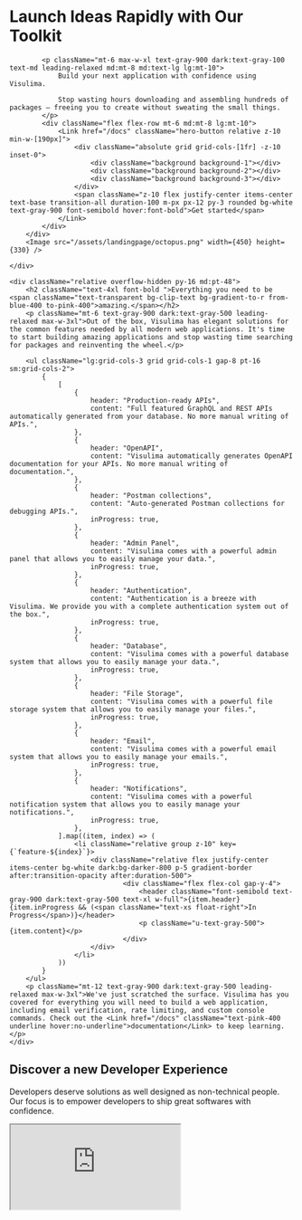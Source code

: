 

<div className="max-w-[90rem] mx-auto min-h-[calc(100vh-var(--nextra-navbar-height))] pl-[max(env(safe-area-inset-left),2rem)] pr-[max(env(safe-area-inset-right),2rem)] bg-white dark:bg-darker-800">
    <div className="mt-[16vmin] relative sm:text-center md:text-left flex">
        <div>
            <h1 className="max-w-3xl text-5xl font-semibold md:text-6xl lg:text-7xl text-gray-900 dark:text-white">
                Launch Ideas Rapidly with Our <WordChanger words={["Missing", "Intuitive"]} /> <span className="bg-clip-text text-transparent bg-gradient-to-r from-orange-500 to-pink-500">Toolkit</span>
            </h1>

            <p className="mt-6 max-w-xl text-gray-900 dark:text-gray-100 text-md leading-relaxed md:mt-8 md:text-lg lg:mt-10">
                Build your next application with confidence using Visulima.

                Stop wasting hours downloading and assembling hundreds of packages — freeing you to create without sweating the small things.
            </p>
            <div className="flex flex-row mt-6 md:mt-8 lg:mt-10">
                <Link href="/docs" className="hero-button relative z-10 min-w-[190px]">
                    <div className="absolute grid grid-cols-[1fr] -z-10 inset-0">
                        <div className="background background-1"></div>
                        <div className="background background-2"></div>
                        <div className="background background-3"></div>
                    </div>
                    <span className="z-10 flex justify-center items-center text-base transition-all duration-100 m-px px-12 py-3 rounded bg-white text-gray-900 font-semibold hover:font-bold">Get started</span>
                </Link>
            </div>
        </div>
        <Image src="/assets/landingpage/octopus.png" width={450} height={330} />

    </div>

    <div className="relative overflow-hidden py-16 md:pt-48">
        <h2 className="text-4xl font-bold ">Everything you need to be <span className="text-transparent bg-clip-text bg-gradient-to-r from-blue-400 to-pink-400">amazing.</span></h2>
        <p className="mt-6 text-gray-900 dark:text-gray-500 leading-relaxed max-w-3xl">Out of the box, Visulima has elegant solutions for the common features needed by all modern web applications. It's time to start building amazing applications and stop wasting time searching for packages and reinventing the wheel.</p>

        <ul className="lg:grid-cols-3 grid grid-cols-1 gap-8 pt-16 sm:grid-cols-2">
            {
                [
                    {
                        header: "Production-ready APIs",
                        content: "Full featured GraphQL and REST APIs automatically generated from your database. No more manual writing of APIs.",
                    },
                    {
                        header: "OpenAPI",
                        content: "Visulima automatically generates OpenAPI documentation for your APIs. No more manual writing of documentation.",
                    },
                    {
                        header: "Postman collections",
                        content: "Auto-generated Postman collections for debugging APIs.",
                        inProgress: true,
                    },
                    {
                        header: "Admin Panel",
                        content: "Visulima comes with a powerful admin panel that allows you to easily manage your data.",
                        inProgress: true,
                    },
                    {
                        header: "Authentication",
                        content: "Authentication is a breeze with Visulima. We provide you with a complete authentication system out of the box.",
                        inProgress: true,
                    },
                    {
                        header: "Database",
                        content: "Visulima comes with a powerful database system that allows you to easily manage your data.",
                        inProgress: true,
                    },
                    {
                        header: "File Storage",
                        content: "Visulima comes with a powerful file storage system that allows you to easily manage your files.",
                        inProgress: true,
                    },
                    {
                        header: "Email",
                        content: "Visulima comes with a powerful email system that allows you to easily manage your emails.",
                        inProgress: true,
                    },
                    {
                        header: "Notifications",
                        content: "Visulima comes with a powerful notification system that allows you to easily manage your notifications.",
                        inProgress: true,
                    },
                ].map((item, index) => (
                    <li className="relative group z-10" key={`feature-${index}`}>
                        <div className="relative flex justify-center items-center bg-white dark:bg-darker-800 p-5 gradient-border after:transition-opacity after:duration-500">
                                <div className="flex flex-col gap-y-4">
                                    <header className="font-semibold text-gray-900 dark:text-gray-500 text-xl w-full">{item.header} {item.inProgress && (<span className="text-xs float-right">In Progress</span>)}</header>
                                    <p className="u-text-gray-500">{item.content}</p>
                                </div>
                        </div>
                    </li>
                ))
            }
        </ul>
        <p className="mt-12 text-gray-900 dark:text-gray-500 leading-relaxed max-w-3xl">We've just scratched the surface. Visulima has you covered for everything you will need to build a web application, including email verification, rate limiting, and custom console commands. Check out the <Link href="/docs" className="text-pink-400 underline hover:no-underline">documentation</Link> to keep learning.</p>
    </div>

</div>

<div className="relative overflow-hidden py-16 md:mt-48 pt-36 bg-darker-800 w-[98%] mx-auto rounded-2xl p-5">
    <div className="max-w-[90rem] mx-auto pl-[max(env(safe-area-inset-left),2rem)] pr-[max(env(safe-area-inset-right),2rem)]">
        <h2 className="text-4xl font-bold text-white">Discover a new <span className="text-transparent bg-clip-text bg-gradient-to-r from-green-400 to-teal-400">Developer Experience</span></h2>
        <p className="mt-6 text-white leading-relaxed max-w-3xl">Developers deserve solutions as well designed as non-technical people. Our focus is to empower developers to ship great softwares with confidence.</p>
        <div className="rounded-md overflow-hidden mt-12">
            <iframe src="https://stackblitz.com/edit/visulima-starters-1c9ewu?ctl=1&embed=1&file=index.ts&theme=dark&view=editor" className="w-full aspect-video !p-0" />
        </div>
    </div>
</div>

<div className="max-w-[90rem] mx-auto pl-[max(env(safe-area-inset-left),2rem)] pr-[max(env(safe-area-inset-right),2rem)] bg-white dark:bg-darker-800">
    <div className="relative overflow-hidden py-16 md:pt-48">
        <h2 className="text-4xl font-bold ">Visulima is <span className="text-transparent bg-clip-text bg-gradient-to-r from-red-400 to-orange-400">open source</span></h2>
        <p className="mt-6 text-gray-900 dark:text-gray-500 leading-relaxed max-w-3xl">Visulima is open source and free to use. We believe in the power of open source and the community. We are committed to building a community of developers that will help us build the best developer experience.</p>

        <div className="flex items-center justify-center">
            <Link href="https://github.com/visulima/visulima/discussions" className="relative z-10 min-w-[190px] mt-12 bg-black border border-black rounded hover:bg-white group transition duration-300"><span className="px-12 py-3 block text-white group-hover:text-black">GitHub Discussions</span></Link>
        </div>
    </div>

    <div className="relative overflow-hidden py-16 md:py-48">
        <div className="text-center w-full mx-auto z-20">
            <h2 className="text-7xl font-bold">
                <span className="block">
                    Build outside the box
                </span>
                <span className="block text-transparent bg-clip-text bg-gradient-to-r from-blue-400 to-green-400">
                    with Visulima
                </span>
            </h2>
            <div className="flex items-center justify-center">
                <div className="flex flex-row mt-12">
                    <Link href="/docs" className="hero-button relative z-10 min-w-[190px]">
                        <div className="absolute grid grid-cols-[1fr] -z-10 inset-0">
                            <div className="background background-1"></div>
                            <div className="background background-2"></div>
                            <div className="background background-3"></div>
                        </div>
                        <span className="z-10 flex justify-center items-center text-base transition-all duration-100 m-px px-12 py-3 rounded bg-white text-gray-900 font-semibold hover:font-bold">Get started</span>
                    </Link>
                </div>
            </div>
        </div>
    </div>
</div>